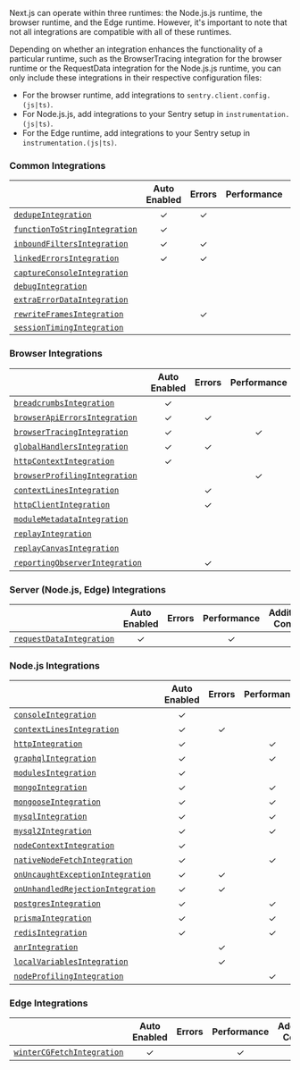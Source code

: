 Next.js can operate within three runtimes: the Node.js.js runtime, the browser runtime, and the Edge runtime.
However, it's important to note that not all integrations are compatible with all of these runtimes.

Depending on whether an integration enhances the functionality of a particular runtime, such as the BrowserTracing integration for the browser runtime or the RequestData integration for the Node.js.js runtime, you can only include these integrations in their respective configuration files:

- For the browser runtime, add integrations to `sentry.client.config.(js|ts)`.
- For Node.js.js, add integrations to your Sentry setup in `instrumentation.(js|ts)`.
- For the Edge runtime, add integrations to your Sentry setup in `instrumentation.(js|ts)`.

### Common Integrations

|                                                     | **Auto Enabled** | **Errors** | **Performance** | **Additional Context** |
| --------------------------------------------------- | :--------------: | :--------: | :-------------: | :--------------------: |
| [`dedupeIntegration`](./dedupe)                     |        ✓         |     ✓      |                 |                        |
| [`functionToStringIntegration`](./functiontostring) |        ✓         |            |                 |                        |
| [`inboundFiltersIntegration`](./inboundfilters)     |        ✓         |     ✓      |                 |                        |
| [`linkedErrorsIntegration`](./linkederrors)         |        ✓         |     ✓      |                 |                        |
| [`captureConsoleIntegration`](./captureconsole)     |                  |            |                 |           ✓            |
| [`debugIntegration`](./debug)                       |                  |            |                 |                        |
| [`extraErrorDataIntegration`](./extraerrordata)     |                  |            |                 |           ✓            |
| [`rewriteFramesIntegration`](./rewriteframes)       |                  |     ✓      |                 |                        |
| [`sessionTimingIntegration`](./sessiontiming)       |                  |            |                 |                        |

### Browser Integrations

|                                                       | **Auto Enabled** | **Errors** | **Performance** | **Replay** | **Additional Context** |
| ----------------------------------------------------- | :--------------: | :--------: | :-------------: | :--------: | :--------------------: |
| [`breadcrumbsIntegration`](./breadcrumbs)             |        ✓         |            |                 |            |           ✓            |
| [`browserApiErrorsIntegration`](./browserapierrors)   |        ✓         |     ✓      |                 |            |                        |
| [`browserTracingIntegration`](./browsertracing)       |        ✓         |            |        ✓        |            |           ✓            |
| [`globalHandlersIntegration`](./globalhandlers)       |        ✓         |     ✓      |                 |            |                        |
| [`httpContextIntegration`](./httpcontext)             |        ✓         |            |                 |            |           ✓            |
| [`browserProfilingIntegration`](./browserprofiling)   |                  |            |        ✓        |            |                        |
| [`contextLinesIntegration`](./contextlines)           |                  |     ✓      |                 |            |                        |
| [`httpClientIntegration`](./httpclient)               |                  |     ✓      |                 |            |                        |
| [`moduleMetadataIntegration`](./modulemetadata)       |                  |            |                 |            |           ✓            |
| [`replayIntegration`](./replay)                       |                  |            |                 |     ✓      |           ✓            |
| [`replayCanvasIntegration`](./replaycanvas)           |                  |            |                 |     ✓      |                        |
| [`reportingObserverIntegration`](./reportingobserver) |                  |     ✓      |                 |            |                        |

### Server (Node.js, Edge) Integrations

|                                           | **Auto Enabled** | **Errors** | **Performance** | **Additional Context** |
| ----------------------------------------- | :--------------: | :--------: | :-------------: | :--------------------: |
| [`requestDataIntegration`](./requestdata) |        ✓         |            |        ✓        |                        |

### Node.js Integrations

|                                                           | **Auto Enabled** | **Errors** | **Performance** | **Additional Context** |
| --------------------------------------------------------- | :--------------: | :--------: | :-------------: | :--------------------: |
| [`consoleIntegration`](./console)                         |        ✓         |            |                 |           ✓            |
| [`contextLinesIntegration`](./contextlines)               |        ✓         |     ✓      |                 |                        |
| [`httpIntegration`](./http)                               |        ✓         |            |        ✓        |           ✓            |
| [`graphqlIntegration`](./graphql)                         |        ✓         |            |        ✓        |                        |
| [`modulesIntegration`](./modules)                         |        ✓         |            |                 |           ✓            |
| [`mongoIntegration`](./mongo)                             |        ✓         |            |        ✓        |                        |
| [`mongooseIntegration`](./mongoose)                       |        ✓         |            |        ✓        |                        |
| [`mysqlIntegration`](./mysql)                             |        ✓         |            |        ✓        |                        |
| [`mysql2Integration`](./mysql2)                           |        ✓         |            |        ✓        |                        |
| [`nodeContextIntegration`](./nodecontext)                 |        ✓         |            |                 |           ✓            |
| [`nativeNodeFetchIntegration`](./nodefetch)               |        ✓         |            |        ✓        |           ✓            |
| [`onUncaughtExceptionIntegration`](./onuncaughtexception) |        ✓         |     ✓      |                 |                        |
| [`onUnhandledRejectionIntegration`](./unhandledrejection) |        ✓         |     ✓      |                 |                        |
| [`postgresIntegration`](./postgres)                       |        ✓         |            |        ✓        |                        |
| [`prismaIntegration`](./prisma)                           |        ✓         |            |        ✓        |                        |
| [`redisIntegration`](./redis)                             |        ✓         |            |        ✓        |                        |
| [`anrIntegration`](./anr)                                 |                  |     ✓      |                 |                        |
| [`localVariablesIntegration`](./localvariables)           |                  |     ✓      |                 |                        |
| [`nodeProfilingIntegration`](./nodeprofiling)             |                  |            |        ✓        |                        |

### Edge Integrations

|                                               | **Auto Enabled** | **Errors** | **Performance** | **Additional Context** |
| --------------------------------------------- | :--------------: | :--------: | :-------------: | :--------------------: |
| [`winterCGFetchIntegration`](./wintercgfetch) |        ✓         |            |        ✓        |           ✓            |
